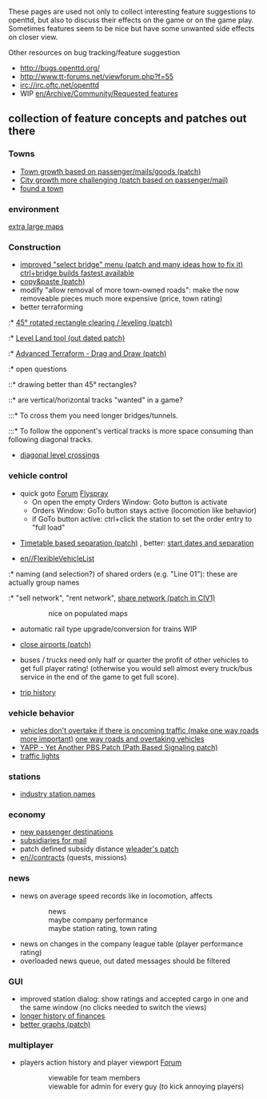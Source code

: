 These pages are used not only to collect interesting feature suggestions to openttd, but also to discuss their effects on the game or on the game play. Sometimes features seem to be nice but have some unwanted side effects on closer view.

Other resources on bug tracking/feature suggestion
* http://bugs.openttd.org/
* http://www.tt-forums.net/viewforum.php?f=55
* irc://irc.oftc.net/openttd
* WIP [[en/Archive/Community/Requested features]]


== collection of feature concepts and patches out there ==

=== Towns ===
* [http://www.tt-forums.net/viewtopic.php?f=33&t=37158 Town growth based on passenger/mails/goods (patch)]
* [http://www.tt-forums.net/viewtopic.php?f=33&t=21514 City growth more challenging (patch based on passenger/mail)]
* [http://www.tt-forums.net/viewtopic.php?t=31558 found a town]

=== environment ===
[http://bugs.openttd.org/task/1059 extra large maps]

=== Construction ===
* [http://www.tt-forums.net/viewtopic.php?t=31765 improved "select bridge" menu (patch and many ideas how to fix it)] [http://www.tt-forums.net/viewtopic.php?f=33&t=36964 ctrl+bridge builds fastest available]
* [http://www.tt-forums.net/viewtopic.php?f=33&t=25037 copy&paste (patch)]
* modify "allow removal of more town-owned roads": make the now removeable pieces much more expensive (price, town rating)
* better terraforming
:* [http://www.tt-forums.net/viewtopic.php?f=33&t=19311 45° rotated rectangle clearing / leveling (patch)]
:* [http://www.tt-forums.net/viewtopic.php?t=14264 Level Land tool (out dated patch)]
:* [http://www.tt-forums.net/viewtopic.php?f=33&t=35627 Advanced Terraform - Drag and Draw (patch)]
:* open questions
::* drawing better than 45° rectangles?
::* are vertical/horizontal tracks "wanted" in a game?
:::* To cross them you need longer bridges/tunnels.
:::* To follow the opponent's vertical tracks is more space consuming than following diagonal tracks.
* [http://www.tt-forums.net/viewtopic.php?t=26584 diagonal level crossings]

=== vehicle control ===
* quick goto [http://www.tt-forums.net/viewtopic.php?f=33&t=37298 Forum] [http://bugs.openttd.org/task/1984 Flyspray]
** On open the empty Orders Window: Goto button is activate
** Orders Window: GoTo button stays active (locomotion like behavior)
** if GoTo button active: ctrl+click the station to set the order entry to "full load" {{en/Flyspray|1194}}

* [http://www.tt-forums.net/viewtopic.php?f=33&t=33524 Timetable based separation (patch)] {{en/Flyspray|1128}}, better: [http://www.tt-forums.net/viewtopic.php?f=29&t=37166  start dates and separation]

* [[en//FlexibleVehicleList]]
:* naming (and selection?) of shared orders (e.g. "Line 01"): these are actually group names
:* "sell network", "rent network", [http://www.tt-forums.net/viewtopic.php?f=33&t=37148 share network (patch in CIV1)]
::: nice on populated maps

* automatic rail type upgrade/conversion for trains WIP {{en/Flyspray|1859}} 

* [http://www.tt-forums.net/viewtopic.php?t=33418 close airports (patch)]

* buses / trucks need only half or quarter the profit of other vehicles to get full player rating! (otherwise you would sell almost every truck/bus service in the end of the game to get full score).

* [http://www.tt-forums.net/viewtopic.php?f=33&t=33411 trip history]

=== vehicle behavior ===
* [http://www.tt-forums.net/viewtopic.php?p=684726#p684726 vehicles don't overtake if there is oncoming traffic (make one way roads more important)] [http://www.tt-forums.net/viewtopic.php?f=32&t=34599 one way roads and overtaking vehicles]
* [http://www.tt-forums.net/viewtopic.php?f=33&t=36107 YAPP - Yet Another PBS Patch (Path Based Signaling patch)]
* [http://www.tt-forums.net/viewtopic.php?f=33&t=36261 traffic lights]

=== stations ===
* [http://www.tt-forums.net/viewtopic.php?f=33&t=35613 industry station names]

=== economy ===
* [http://www.tt-forums.net/viewtopic.php?f=33&t=33501 new passenger destinations]
* [http://bugs.openttd.org/task/954 subsidiaries for mail]
* patch defined subsidy distance [http://www.tt-forums.net/viewtopic.php?f=33&t=32452 wleader's patch]
* [[en//contracts]] (quests, missions)

=== news ===

* news on average speed records like in locomotion, affects
::news
::maybe company performance
::maybe station rating, town rating

* news on changes in the company league table (player performance rating)
* overloaded news queue, out dated messages should be filtered

=== GUI ===

* improved station dialog: show ratings and accepted cargo in one and the same window (no clicks needed to switch the views)
* [http://www.tt-forums.net/viewtopic.php?t=21079 longer history of finances]
* [http://www.tt-forums.net/viewtopic.php?t=31984 better graphs (patch)]

=== multiplayer ===
* players action history and player viewport [http://www.tt-forums.net/viewtopic.php?f=32&t=37309 Forum]
::viewable for team members
::viewable for admin for every guy (to kick annoying players)